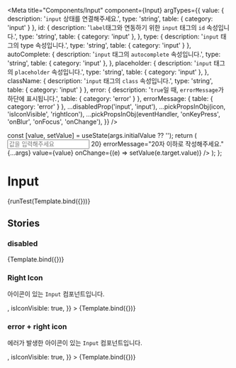 
<Meta
  title="Components/Input"
  component={Input}
  argTypes={{
    value: { description: '`input` 상태를 연결해주세요.', type: 'string', table: { category: 'input' } },
    id: {
      description: '`label`태그와 연동하기 위한 `input` 태그의 `id` 속성입니다.',
      type: 'string',
      table: { category: 'input' },
    },
    type: { description: '`input` 태그의 type 속성입니다.', type: 'string', table: { category: 'input' } },
    autoComplete: {
      description: '`input` 태그의 `autocomplete` 속성입니다.',
      type: 'string',
      table: { category: 'input' },
    },
    placeholder: {
      description: '`input` 태그의 `placeholder` 속성입니다.',
      type: 'string',
      table: { category: 'input' },
    },
    className: { description: '`input` 태그의 `class` 속성입니다.', type: 'string', table: { category: 'input' } },
    error: { description: '`true`일 때, `errorMessage`가 하단에 표시됩니다.', table: { category: 'error' } },
    errorMessage: { table: { category: 'error' } },
    ...disabledProp('input', 'input'),
    ...pickPropsInObj(icon, 'isIconVisible', 'rightIcon'),
    ...pickPropsInObj(eventHandler, 'onKeyPress', 'onBlur', 'onFocus', 'onChange'),
  }}
/>

  const [value, setValue] = useState(args.initialValue ?? '');
  return (
    <Input
      placeholder="값을 입력해주세요"
      error={value.length > 20}
      errorMessage="20자 이하로 작성해주세요."
      {...args}
      value={value}
      onChange={(e) => setValue(e.target.value)}
    />
  );
};

# Input

<Canvas>
  <Story name="default">{runTest(Template.bind({}))}</Story>
</Canvas>

<ArgsTable story="default" />

## Stories

### disabled

<Canvas>
  <Story name="disabled" args={{ disabled: true }}>
    {Template.bind({})}
  </Story>
</Canvas>

### Right Icon

아이콘이 있는 `Input` 컴포넌트입니다.

<Canvas>
  <Story
    name="right icon"
    args={{
      rightIcon: <Campaign fillColor={bluescale500} size={30} />,
      isIconVisible: true,
    }}
  >
    {Template.bind({})}
  </Story>
</Canvas>

### error + right icon

에러가 발생한 아이콘이 있는 `Input` 컴포넌트입니다.

<Canvas>
  <Story
    name="right icon error"
    args={{
      initialValue: '20자 이상의 error가 발생하는 값',
      rightIcon: <Campaign fillColor={red300} size={30} />,
      isIconVisible: true,
    }}
  >
    {Template.bind({})}
  </Story>
</Canvas>
